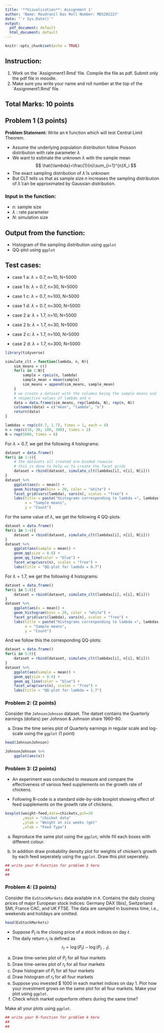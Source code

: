 ```yaml
---
title: '**Visualisation**: Assignment 1'
author: 'Name: Roudranil Das Roll Number: MDS202227'
date: "`r Sys.Date()`"
output:
  pdf_document: default
  html_document: default
---
```


```r
knitr::opts_chunk$set(echo = TRUE)
```

## Instruction: 
1) Work on the `Assignment1.Rmd' file. Compile the file as pdf. Submit only the pdf file in moodle.
2) Make sure you write your name and roll number at the top of the `Assignment1.Rmd' file.

## Total Marks: 10 points

## Problem 1 (3 points)

**Problem Statement:** Write an $\texttt{R}$ function which will test Central Limit Theorem.


*   Assume the underlying population distribution follow Poisson distribution with rate parameter $\lambda$
*   We want to estimate the unknown $\lambda$ with the sample mean 
$$
\hat{\lambda}=\frac{1}{n}\sum_{i=1}^{n}X_i
$$
*   The exact sampling distribution of $\hat{\lambda}$ is unknown
*   But CLT tells us that as sample size $n$ increases the sampling distribution of $\hat{\lambda}$ can be approximated by Gaussian distribution.


### **Input in the function:**

* $n$: sample size 
* $\lambda$ : rate parameter
* $N$: simulation size


## **Output from the function:** 

* Histogram of the sampling distribution using `ggplot`
* QQ-plot using `ggplot`

## **Test cases:**

* case 1 a: $\lambda=0.7$, n=10, N=5000
* case 1 b: $\lambda=0.7$, n=30, N=5000
* case 1 c: $\lambda=0.7$, n=100, N=5000
* case 1 d: $\lambda=0.7$, n=300, N=5000

* case 2 a: $\lambda=1.7$, n=10, N=5000
* case 2 b: $\lambda=1.7$, n=30, N=5000
* case 2 c: $\lambda=1.7$, n=100, N=5000
* case 2 d: $\lambda=1.7$, n=300, N=5000

```r
library(tidyverse)

simulate_clt = function(lambda, n, N){
    sim_means = c()
    for(i in 1:N){
        sample = rpois(n, lambda)
        sample_mean = mean(sample)
        sim_means = append(sim_means, sample_mean)
    }
    # we create a dataset with the columns being the sample means and 
    # respective values of lambda and n
    data = data.frame(sim_means, rep(lambda, N), rep(n, N))
    colnames(data) = c("mean", "lambda", "n")
    return(data)
}

lambdas = rep(c(0.7, 1.7), times = 1, each = 4)
n = rep(c(10, 30, 100, 300), times = 2)
N = rep(5000, times = 8)
```

For $\lambda = 0.7$, we get the following $4$ histograms:
```r
dataset = data.frame()
for(i in 1:4){
    # the datasets all created are binded rowwise
    # this is done to help us to create the facet grids
    dataset = rbind(dataset, simulate_clt(lambdas[i], n[i], N[i]))
}
dataset %>% 
    ggplot(aes(x = mean)) + 
    geom_histogram(bins = 20, color = "white") + 
    facet_grid(vars(lambda), vars(n), scales = "free") + 
    labs(title = paste("Histograms corresponding to lambda =", lambdas[1], sep = " "),
         x = "Sample means",
         y = "Count")
```

For the same value of $\lambda$, we get the following $4$ QQ-plots.
```r
dataset = data.frame()
for(i in 1:4){
    dataset = rbind(dataset, simulate_clt(lambdas[i], n[i], N[i]))
}
dataset %>% 
    ggplot(aes(sample = mean)) +
    geom_qq(size = 0.6) +
    geom_qq_line(color = "blue") +
    facet_wrap(vars(n), scales = "free") +
    labs(title = "QQ-plot for lambda = 0.7")
```

For $\lambda = 1.7$, we get the following 4 histograms:
```r
dataset = data.frame()
for(i in 5:8){
    dataset = rbind(dataset, simulate_clt(lambdas[i], n[i], N[i]))
}
dataset %>% 
    ggplot(aes(x = mean)) + 
    geom_histogram(bins = 20, color = "white") + 
    facet_grid(vars(lambda), vars(n), scales = "free") + 
    labs(title = paste("Histograms corresponding to lambda =", lambdas[5], sep = " "),
         x = "Sample means",
         y = "Count")
```

And we follow this the corresponding QQ-plots:
```r
dataset = data.frame()
for(i in 5:8){
    dataset = rbind(dataset, simulate_clt(lambdas[i], n[i], N[i]))
}
dataset %>% 
    ggplot(aes(sample = mean)) +
    geom_qq(size = 0.6) +
    geom_qq_line(color = "blue") +
    facet_wrap(vars(n), scales = "free") +
    labs(title = "QQ-plot for lambda = 1.7")
```

### **Problem 2:** (2 points)

Consider the `JohnsonJohnson` dataset. The datset contains the Quarterly earnings (dollars) per Johnson & Johnson share 1960–80.

a) Draw the time series plot of Quarterly earnings in regular scale and log-scale using the ` ggplot` (1 point)

```r
head(JohnsonJohnson)
```

```r
JohnsonJohnson %>% 
    ggplot(aes(x))
```


### **Problem 3:** (2 points)

- An experiment was conducted to measure and compare the effectiveness of various feed supplements on the growth rate of chickens.

- Following R-code is a standard side-by-side boxplot showing effect of feed supplements on the growth rate of chickens.

```r
boxplot(weight~feed,data=chickwts,pch=20
        ,main = "chickwt data"
        ,ylab = "Weight at six weeks (gm)"
        ,xlab = "Feed Type")
```


a) Reproduce the same plot using the `ggplot`; while fill each boxes with different colour. 

b) In addition draw probability density plot for weights of chicken's growth by each feed seperately using the `ggplot`. Draw this plot seperately. 

```r
## write your R-function for problem 3 here
##
##
```

### **Problem 4:** (3 points)

Consider the `EuStockMarkets` data available in `R`. Contains the daily closing prices of major European stock indices: Germany DAX (Ibis), Switzerland SMI, France CAC, and UK FTSE. The data are sampled in business time, i.e., weekends and holidays are omitted.

```r
head(EuStockMarkets)
```

+ Suppose $P_t$ is the closing price of a stock indices on day $t$. 
+ The daily return $r_t$ is defined as
$$
r_t = \log(P_t)-\log(P_{t-1}).
$$
a) Draw time-series plot of $P_t$ for all four markets
b) Draw time-series plot of $r_t$ for all four markets
c) Draw histogram of $P_t$ for all four markets
d) Draw histogram of $r_t$ for all four markets
e) Suppose you invested \$ 1000 in each market indices on day 1. Plot how your investment grows on the same plot for all four markets. Make your plot using `ggplot`.
f) Check which market outperform others during the same time?

Make all your plots using `ggplot`.

```r
## write your R-function for problem 4 here
##
##
```

